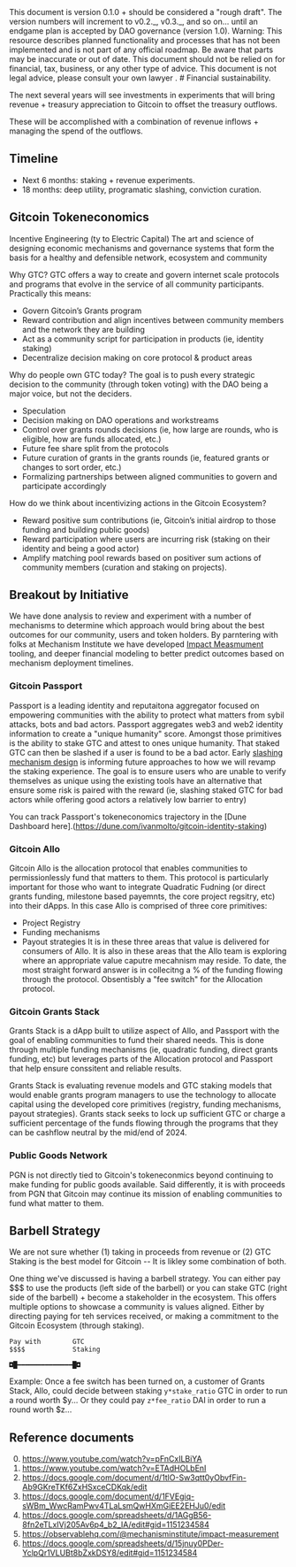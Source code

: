 
<Callout type="info">
This document is version 0.1.0 + should be considered a "rough draft".  The version numbers will increment to v0.2._, v0.3._, and so on... until an endgame plan is accepted by DAO governance (version 1.0).
</Callout>


<Callout type="warning">
  Warning: This resource describes planned functionality and processes that has
  not been implemented and is not part of any official roadmap. Be aware that parts may be inaccurate or out of
  date.  This document should not be relied on for financial, tax, business, or any other type of advice.  This document is not legal advice, please consult your own lawyer .
</Callout>
# Financial sustainability.


The next several years will see investments in experiments that will bring revenue + treasury appreciation to Gitcoin to offset the treasury outflows.

These will be accomplished with a combination of revenue inflows + managing the spend of the outflows.

## Timeline

- Next 6 months: staking + revenue experiments.
- 18 months: deep utility, programatic slashing, conviction curation.


## Gitcoin Tokeneconomics

Incentive Engineering (ty to Electric Capital)
The art and science of designing economic mechanisms and governance systems that form the basis for a healthy and defensible network, ecosystem and community

Why GTC?
GTC offers a way to create and govern internet scale protocols and programs that evolve in the service of all community participants. Practically this means:
- Govern Gitcoin’s Grants program
- Reward contribution and align incentives between community members and the network they are building
- Act as a community script for participation in products (ie, identity staking)
- Decentralize decision making on core protocol & product areas

Why do people own GTC today?
The goal is to push every strategic decision to the community (through token voting) with the DAO being a major voice, but not the deciders.
- Speculation
- Decision making on DAO operations and workstreams
- Control over grants rounds decisions (ie, how large are rounds, who is eligible, how are funds allocated, etc.)
- Future fee share split from the protocols
- Future curation of grants in the grants rounds (ie, featured grants or changes to sort order, etc.)
- Formalizing partnerships between aligned communities to govern and participate accordingly

How do we think about incentivizing actions in the Gitcoin Ecosystem?
- Reward positive sum contributions (ie, Gitcoin’s initial airdrop to those funding and building public goods)
- Reward participation where users are incurring risk (staking on their identity and being a good actor)
- Amplify matching pool rewards based on positiver sum actions of community members (curation and staking on projects).

## Breakout by Initiative
We have done analysis to review and experiment with a number of mechanisms to determine which approach would bring about the best outcomes for our community, users and token holders. By parntering with folks at Mechanism Institute we have developed [Impact Measmument](https://observablehq.com/@mechanisminstitute/impact-measurement) tooling, and deeper financial modeling to better predict outcomes based on mechanism deployment timelines.

### Gitcoin Passport
Passport is a leading identity and reputaitona aggregator focused on empowering communities with the ability to protect what matters from sybil attacks, bots and bad actors. Passport aggregates web3 and web2 identity information to create a "unique humanity" score. Amongst those primitives is the ability to stake GTC and attest to ones unique humanity. That staked GTC can then be slashed if a user is found to be a bad actor. Early [slashing mechanism design](https://github.com/andytudhope/slashing-engine) is informing future approaches to how we will revamp the staking experience. The goal is to ensure users who are unable to verify themselves as unique using the existing tools have an alternative that ensure some risk is paired with the reward (ie, slashing staked GTC for bad actors while offering good actors a relatively low barrier to entry)

You can track Passport's tokeneconomics trajectory in the [Dune Dashboard here].(https://dune.com/ivanmolto/gitcoin-identity-staking)

### Gitcoin Allo
Gitcoin Allo is the allocation protocol that enables communities to permissionlessly fund that matters to them. This protocol is particularly important for those who want to integrate Quadratic Fudning (or direct grants funding, milestone based payemnts, the core project regsitry, etc) into their dApps. In this case Allo is comprised of three core primitives:
- Project Registry
- Funding mechanisms
- Payout strategies
It is in these three areas that value is delivered for consumers of Allo. It is also in these areas that the Allo team is exploring where an appropriate value caputre mecahnism may reside. To date, the most straight forward answer is in collecitng a % of the funding flowing through the protocol. Obsentisbly a "fee switch" for the Allocation protocol.

### Gitcoin Grants Stack
Grants Stack is a dApp built to utilize aspect of Allo, and Passport with the goal of enabling communities to fund their shared needs. This is done through multiple funding mechanisms (ie, quadratic funding, direct grants funding, etc) but leverages parts of the Allocation protocol and Passport that help ensure conssitent and reliable results.

Grants Stack is evaluating revenue models and GTC staking models that would enable grants program managers to use the technology to allocate capital using the developed core primitives (registry, funding  mechanisms, payout strategies). Grants stack seeks to lock up sufficient GTC or charge a sufficient percentage of the funds flowing through the programs that they can be cashflow neutral by the mid/end of 2024.

### Public Goods Network
PGN is not directly tied to Gitcoin's tokeneconmics beyond continuing to make funding for public goods available. Said differently, it is with proceeds from PGN that Gitcoin may continue its mission of enabling communities to fund what matter to them.

## Barbell Strategy

We are not sure whether (1) taking in proceeds from revenue or (2) GTC Staking is the best model for Gitcoin -- It is likley some combination of both.

One thing we've discussed is having a barbell strategy. You can either pay $$$ to use the products (left side of the barbell) or you can stake GTC (right side of the barbell) + become a stakeholder in the ecosystem. This offers multiple options to showcase a community is values aligned. Either by directing paying for teh services received, or making a commitment to the Gitcoin Ecosystem (through staking).

```
Pay with        GTC 
$$$$            Staking

◘█━━━━━━━━━━━━━━█◘
```

Example: Once a fee switch has been turned on, a customer of Grants Stack, Allo, could decide between staking `y*stake_ratio` GTC in order to run a round worth $y... Or they could pay `z*fee_ratio` DAI in order to run a round worth $z... 

## Reference documents

0. https://www.youtube.com/watch?v=pFnCxILBiYA
1. https://www.youtube.com/watch?v=ETAdHOLbEnI
2. https://docs.google.com/document/d/1tlO-Sw3qtt0yObvfFin-Ab9GKreTKf6ZxHSxceCDKqk/edit
3. https://docs.google.com/document/d/1FVEgiq-sWBm_WwcRamPwv4TLaLsmQwHXmGiEE2EHJu0/edit
4. https://docs.google.com/spreadsheets/d/1AGgB56-8fn2eTLxIVj205Av6p4_b2_IA/edit#gid=1151234584
5. https://observablehq.com/@mechanisminstitute/impact-measurement
6. https://docs.google.com/spreadsheets/d/15jnuy0PDer-YclpQr1VLUBt8bZxkDSY8/edit#gid=1151234584

